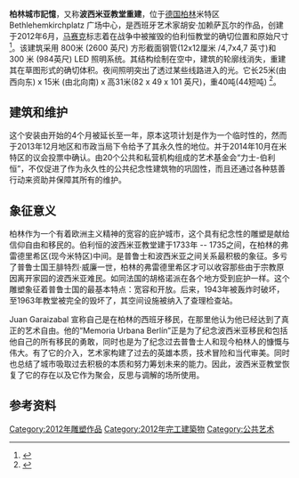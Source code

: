 {{copyedit|time=2015-12-11T12:57:09+00:00}}
{{Infobox building
| name = 柏林城市记忆
| native_name = Memoria Urbana Berlin
| native_name_lang = de
| image = Memoria Urbana Belin Juan Garaizabal. Night.jpg
| caption = 
| former_names =
| alternate_names = 
| building_type = 
| architectural_style = 
| structural_system =
| cost =
| location = {{GER}}[[柏林|柏林]]
| latd                = 52
| latm                = 30
| lats                = 33
| latNS               = N
| longd               = 13
| longm               = 23
| longs               = 19.60
| longEW              = E
| map_type = Germany Berlin central
| map_alt  = 
| map_caption = 在柏林市中心的位置
| client =
| owner =
| current_tenants =
| landlord =
| coordinates = 
| altitude =
| start_date = 2012年
| completion_date = 2012年
| inauguration_date = 
| demolition_date =
| height = 
| diameter =
| other_dimensions = 
| floor_count =
| floor_area =
| main_contractor =
| architect = [[胡安·加赖萨瓦尔<!--Juan_Garaizabal-->|胡安·加赖萨瓦尔<!--Juan Garaizabal-->]]
| structural_engineer =
| services_engineer =
| civil_engineer =
| other_designers =
| quantity_surveyor =
| awards =
| references =
}}

'''柏林城市記憶'''，又称'''波西米亚教堂重建'''，位于[[德国|德国]][[柏林|柏林]]米特区 Bethlehemkirchplatz 广场中心，是西班牙艺术家胡安·加赖萨瓦尔的作品，创建于2012年6月，[[鑲嵌藝術|马赛克]]标志着在战争中被摧毁的伯利恒教堂的确切位置和原始尺寸<ref>{{Cite news|title=Interruptores de la memoria|url=https://elpais.com/cultura/2013/06/18/actualidad/1371567587_938428.html|newspaper=El País|date=2013-06-22|accessdate=2022-02-23|issn=1134-6582|language=es|first=Borja|last=Hermoso}}</ref>。该建筑采用 800米 (2600 英尺) 方形截面钢管(12x12厘米 /4,7x4,7 英寸)和300 米 (984英尺) LED 照明系统。其结构绘制在空中，建筑的轮廓线消失，重建其在草图形式的确切体积。夜间照明突出了透过某些线路进入的光。它长25米(由西向东) x 15米 (由北向南) x 高31米(82 x 49 x 101 英尺)，重40吨(44短吨) <ref>{{Cite web|title=RTVE Garazaibal presents the Memorias Urbanas project (video)|url=http://www.rtve.es/alacarta/videos/telediario/escultor-espanol-juan-garai-zabal-presenta-proyecto-memorias-urbanas/1451945/}}</ref>。

==建筑和维护==
这个安装由开始的4个月被延长至一年，原本这项计划是作为一个临时性的，然而于2013年12月地区和市政当局下令给予了其永久性的地位。并于2014年10月在米特区的议会投票中确认。由20个公共和私营机构组成的艺术基金会“力士-伯利恒”，不仅促进了作为永久性的公共纪念性建筑物的巩固性，而且还通过各种慈善行动来资助并保障其所有的维护。
 


==象征意义==
柏林作为一个有着欧洲主义精神的宽容的庇护城市，这个具有纪念性的雕塑是献给信仰自由和移民的。伯利恒的波西米亚教堂建于1733年 -- 1735之间，在柏林的弗雷德里希区(现今米特区)中间。是普鲁士和波西米亚之间关系最积极的象征。多亏了普鲁士国王腓特烈·威廉一世，柏林的弗雷德里希区才可以收容那些由于宗教原因离开家园的波西米亚难民。如同法国的胡格诺派在各个地方受到庇护一样。这个雕塑象征着普鲁士国的最基本特点：宽容和开放。后来，1943年被轰炸时破坏，至1963年教堂被完全的毁坏了，其空间设施被纳入了查理检查站。

Juan Garaizabal 宣称自己是在柏林的西班牙移民，在那里他认为他已经达到了真正的艺术自由。他的“Memoria Urbana Berlín”正是为了纪念波西米亚移民和包括他自己的所有移民的勇敢，同时也是为了纪念过去普鲁士人和现今柏林人的慷慨与伟大。有了它的介入，艺术家构建了过去的英雄本质，技术冒险和当代审美。同时也总结了城市吸取过去积极的本质和努力筹划未来的能力。因此，波西米亚教堂恢复了它的存在以及它作为聚会，反思与调解的场所使用。

== 参考资料 ==
{{Reflist}}

[[Category:2012年雕塑作品|Category:2012年雕塑作品]]
[[Category:2012年完工建築物|Category:2012年完工建築物]]
[[Category:公共艺术|Category:公共艺术]]